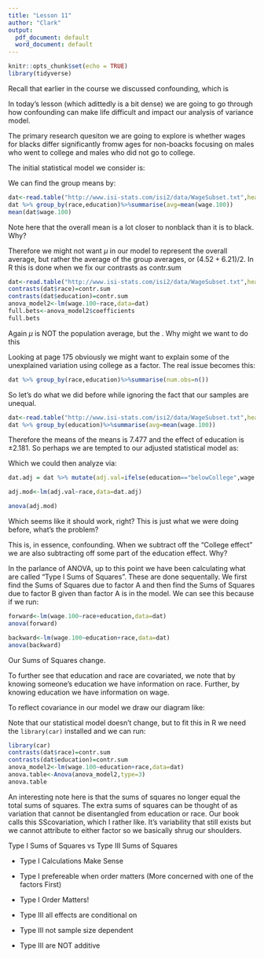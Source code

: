 ```yaml
---
title: "Lesson 11"
author: "Clark"
output:
  pdf_document: default
  word_document: default
---
```


```r
knitr::opts_chunk$set(echo = TRUE)
library(tidyverse)
```

Recall that earlier in the course we discussed confounding, which is

\vspace{1.5in}

In today's lesson (which adittedly is a bit dense) we are going to go through how confounding can make life difficult and impact our analysis of variance model.

The primary research quesiton we are going to explore is whether wages for blacks differ significantly fromw ages for non-boacks focusing on males who went to college and males who did not go to college.

The initial statistical model we consider is:

\vspace{1.in}

We can find the group means by:

```r
dat<-read.table("http://www.isi-stats.com/isi2/data/WageSubset.txt",header=T)
dat %>% group_by(race,education)%>%summarise(avg=mean(wage.100))
mean(dat$wage.100)
```

Note here that the overall mean is a lot closer to nonblack than it is to black.  Why?

\vspace{.4in}

Therefore we might not want $\mu$ in our model to represent the overall average, but rather the average of the group averages, or $(4.52+6.21)/2$.  In R this is done when we fix our contrasts as contr.sum
```r
dat<-read.table("http://www.isi-stats.com/isi2/data/WageSubset.txt",header=T)
contrasts(dat$race)=contr.sum
contrasts(dat$education)=contr.sum
anova_model2<-lm(wage.100~race,data=dat)
full.bets<-anova_model2$coefficients
full.bets
```

Again $\mu$ is NOT the population average, but the \textbf{effect average}.  Why might we want to do this

\vspace{1.5in}

Looking at page 175 obviously we might want to explain some of the unexplained variation using college as a factor.  The real issue becomes this:

```r
dat %>% group_by(race,education)%>%summarise(num.obs=n())
```

So let's do what we did before while ignoring the fact that our samples are unequal.
```r

dat<-read.table("http://www.isi-stats.com/isi2/data/WageSubset.txt",header=T)
dat %>% group_by(education)%>%summarise(avg=mean(wage.100))
```

Therefore the  means of the means is 7.477 and the effect of education is $\pm 2.181$.  So perhaps we are tempted to our adjusted statistical model as:


\vspace{.5in}


Which we could then analyze via:

```r
dat.adj = dat %>% mutate(adj.val=ifelse(education=="belowCollege",wage.100+2.181,wage.100-2.181))

adj.mod<-lm(adj.val~race,data=dat.adj)

anova(adj.mod)
```

Which seems like it should work, right?  This is just what we were doing before, what's the problem?

\vspace{1.in}

This is, in essence, confounding.  When we subtract off the "College effect" we are also subtracting off some part of the education effect.  Why?

\vspace{1.in}

In the parlance of ANOVA, up to this point we have been calculating what are called "Type I Sums of Squares".  These are done sequentally.  We first find the Sums of Squares due to factor A and then find the Sums of Squares due to factor B given than factor A is in the model.  We can see this because if we run:

```r
forward<-lm(wage.100~race+education,data=dat)
anova(forward)
```


```r
backward<-lm(wage.100~education+race,data=dat)
anova(backward)
```

Our Sums of Squares change.  \textbf{This is because the only time we are doing "Conditional Sums of Squares" is when our variable is the second variable in the model}

To further see that education and race are covariated, we note that by knowing someone's education we have information on race.  Further, by knowing education we have information on wage. 


\vspace{.5in}

To reflect covariance in our model we draw our diagram like:

\vspace{1.5in}

Note that our statistical model doesn't change, but to fit this in R we need the `library(car)` installed and we can run:
```r
library(car)
contrasts(dat$race)=contr.sum
contrasts(dat$education)=contr.sum
anova_model2<-lm(wage.100~education+race,data=dat)
anova.table<-Anova(anova_model2,type=3)
anova.table
```

An interesting note here is that the sums of squares no longer equal the total sums of squares.  The extra sums of squares can be thought of as variation that cannot be disentangled from education or race.  Our book calls this SScovariation, which I rather like.  It's variability that still exists but we cannot attribute to either factor so we basically shrug our shoulders.


\newpage

Type I Sums of Squares vs Type III Sums of Squares

- Type I Calculations Make Sense

\vspace{1.5in}

- Type I prefereable when order matters (More concerned with one of the factors First)

\vspace{1.5in}

- Type I Order Matters!

\vspace{.5in}

- Type III all effects are conditional on \textit{everything else in the model}

\vspace{1.in}

- Type III not sample size dependent

- Type III are NOT additive



